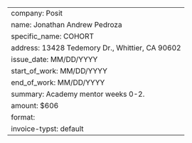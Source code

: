 ---
company: Posit
name: Jonathan Andrew Pedroza
specific_name: COHORT
address: 13428 Tedemory Dr., Whittier, CA 90602
issue_date: MM/DD/YYYY
start_of_work: MM/DD/YYYY
end_of_work: MM/DD/YYYY
summary: Academy mentor weeks 0-2. 
amount: $606
format:
  invoice-typst: default
---